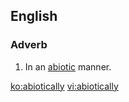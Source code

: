 ==English==
===Adverb===
{{en-adv}}
# In an [[abiotic]] manner.

[[ko:abiotically]]
[[vi:abiotically]]